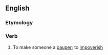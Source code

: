 ==English==

===Etymology===
{{root|en|ine-pro|*peh₂w-}}
{{suffix|en|pauper|ize}}

===Verb===
{{en-verb|pauperiz}}

# To make someone a [[pauper]]; to [[impoverish]]